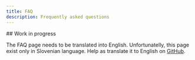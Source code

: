 ```yaml
---
title: FAQ
description: Frequently asked questions
---
```




<ConstructionIcon  className='text-[4rem] mx-auto mt-8' />

<section id="top-section">
## Work in progress

The FAQ page needs to be translated into English. Unfortunatelly, this page
exist only in&nbsp;<Link href='/sl/pogosta-vprasanja'>Slovenian</Link> language.
Help as translate it to English on
[GitHub](https://github.com/sledilnik/zdravniki/blob/master/src/content/en/faq.md).

</section>

<ConstructionIcon  className='text-[4rem] mx-auto mt-8' />
